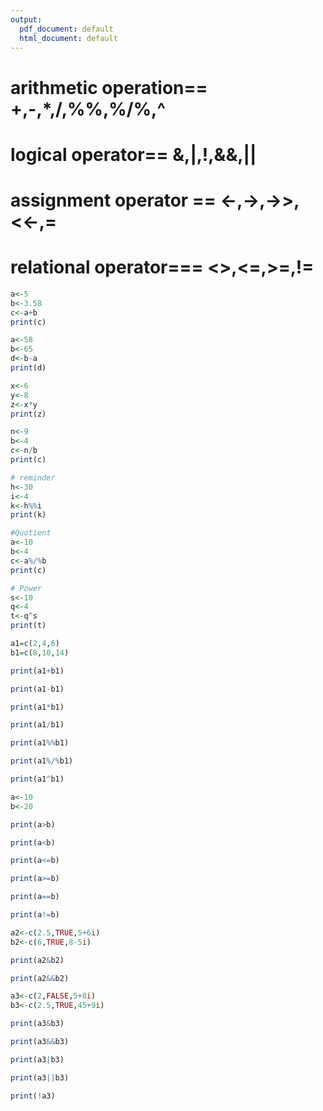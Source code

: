 ---
output:
  pdf_document: default
  html_document: default
---
# arithmetic operation== +,-,*,/,%%,%/%,^

# logical operator== &,|,!,&&,||

# assignment operator == <-,->,->>,<<-,=

# relational operator=== <>,<=,>=,!=


```{r}
a<-5
b<-3.58
c<-a+b
print(c)
```


```{r}
a<-58
b<-65
d<-b-a
print(d)
```


```{r}
x<-6
y<-8
z<-x*y
print(z)
```


```{r}
n<-9
b<-4
c<-n/b
print(c)
```


```{r}
# reminder
h<-30
i<-4
k<-h%%i
print(k)
```


```{r}
#Quotient
a<-10
b<-4
c<-a%/%b
print(c)

```


```{r}
# Power
s<-10
q<-4
t<-q^s
print(t)

```


```{r}
a1=c(2,4,6)
b1=c(8,10,14)
```


```{r}
print(a1+b1)
```


```{r}
print(a1-b1)
```


```{r}
print(a1*b1)
```


```{r}
print(a1/b1)
```


```{r}
print(a1%%b1) 
```


```{r}
print(a1%/%b1)
```


```{r}
print(a1^b1)
```


```{r}
a<-10
b<-20
```


```{r}
print(a>b)
```

```{r}
print(a<b)
```


```{r}
print(a<=b)
```


```{r}
print(a>=b)
```


```{r}
print(a==b)
```


```{r}
print(a!=b)
```


```{r}
a2<-c(2.5,TRUE,5+6i)
b2<-c(6,TRUE,8-5i)
```


```{r}
print(a2&b2)

```


```{r}
print(a2&&b2)
```


```{r}
a3<-c(2,FALSE,5+8i)
b3<-c(2.5,TRUE,45+9i)
```


```{r}
print(a3&b3)
```


```{r}
print(a3&&b3)
```


```{r}

print(a3|b3)
```


```{r}
print(a3||b3)
```


```{r}
print(!a3)
```


```{r}

```


```{r}
```


```{r}
```


```{r}
```


```{r}
```


```{r}
```


```{r}
```


```{r}
```


```{r}
```


```{r}
```


```{r}
```


```{r}
```


```{r}
```


```{r}
```


```{r}
```


```{r}
```


```{r}
```


```{r}
```


```{r}
```


```{r}
```


```{r}
```


```{r}
```


```{r}
```


```{r}
```


```{r}
```


```{r}
```


```{r}
```


```{r}
```


```{r}
```


```{r}
```


```{r}
```


```{r}
```


```{r}
```


```{r}
```


```{r}
```


```{r}
```


```{r}
```


```{r}
```


```{r}
```


```{r}
```


```{r}
```


```{r}
```


```{r}
```


```{r}
```


```{r}
```


```{r}
```


```{r}
```


```{r}
```


```{r}
```


```{r}
```


```{r}
```


```{r}
```


```{r}
```

